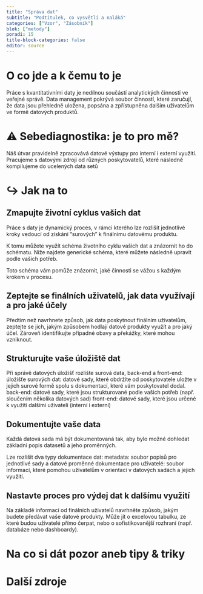 ```yaml
---
title: "Správa dat"
subtitle: "Podtitulek, co vysvětlí a naláká"
categories: ["Vzor", "Zásobník"]
blok: ["metody"]
poradi: 15
title-block-categories: false
editor: source
---
```


# O co jde a k čemu to je

Práce s kvantitativními daty je nedílnou součástí analytických činností ve veřejné správě. Data management pokrývá soubor činností, které zaručují, že data jsou přehledně uložena, popsána a zpřístupněna dalším uživatelům ve formě datových produktů. 

# ⚠ Sebediagnostika: je to pro mě?

Náš útvar pravidelně zpracovává datové výstupy pro interní i externí využití. 
Pracujeme s datovými zdroji od různých poskytovatelů, které následně kompilujeme do ucelených data setů


# ↪ Jak na to

## Zmapujte životní cyklus vašich dat

Práce s daty je dynamický proces, v rámci kterého lze rozlišit jednotlivé kroky vedoucí od získání “surových” k finálnímu datovému produktu.

K tomu můžete využít schéma životního cyklu vašich dat a znázornit ho do schématu. Níže najdete generické schéma, které můžete následně upravit podle vašich potřeb.

Toto schéma vám pomůže znázornit, jaké činnosti se vážou s každým krokem v procesu. 

## Zeptejte se finálních uživatelů, jak data využívají a pro jaké účely

Předtím než navrhnete způsob, jak data poskytnout finálním uživatelům, zeptejte se jich, jakým způsobem hodlají datové produkty využít a pro jaký účel. Zároveň identifikujte případné obavy a překážky, které mohou vzniknout.

## Strukturujte vaše úložiště dat

Při správě datových úložišť rozlište surová data, back-end a front-end:
úložišťe surových dat: datové sady, které obdržíte od poskytovatele uložte v jejich surové formě spolu s dokumentací, které vám poskytovatel dodal.
back-end: datové sady, které jsou strukturované podle vašich potřeb (např. sloučením několika datových sad)
front-end: datové sady, které jsou určené k využití dalšími uživateli (interní i externí)

## Dokumentujte vaše data

Každá datová sada má být dokumentovaná tak, aby bylo možné dohledat základní popis datasetů a jeho proměnných. 

Lze rozlišit dva typy dokumentace dat:
metadata: soubor popisů pro jednotlivé sady a datové proměnné
dokumentace pro uživatelé: soubor informací, které pomohou uživatelům v orientaci v datových sadách a jejich využití.

## Nastavte proces pro výdej dat k dalšímu využití

Na základě informací od finálních uživatelů navrhněte způsob, jakým budete předávat vaše datové produkty. Může jít o excelovou tabulku, ze které budou uživatelé přímo čerpat, nebo o sofistikovanější rozhraní (např. databáze nebo dashboardy).

# Na co si dát pozor aneb tipy & triky



# Další zdroje
